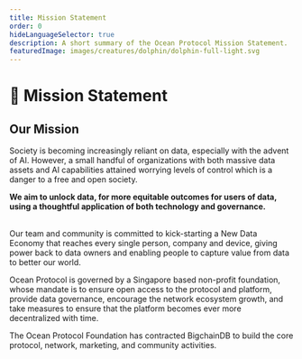 ```yaml
---
title: Mission Statement
order: 0
hideLanguageSelector: true
description: A short summary of the Ocean Protocol Mission Statement.
featuredImage: images/creatures/dolphin/dolphin-full-light.svg
---
```


# 🤝 Mission Statement

## Our Mission

Society is becoming increasingly reliant on data, especially with the advent of AI. However, a small handful of organizations with both massive data assets and AI capabilities attained worrying levels of control which is a danger to a free and open society.

<b>We aim to unlock data, for more equitable outcomes for users of data, using a thoughtful application of both technology and governance.</b>
<br /><br />

Our team and community is committed to kick-starting a New Data Economy that reaches every single person, company and device, giving power back to data owners and enabling people to capture value from data to better our world.

Ocean Protocol is governed by a Singapore based non-profit foundation, whose mandate is to ensure open access to the protocol and platform, provide data governance, encourage the network ecosystem growth, and take measures to ensure that the platform becomes ever more decentralized with time.

The Ocean Protocol Foundation has contracted BigchainDB to build the core protocol, network, marketing, and community activities.

